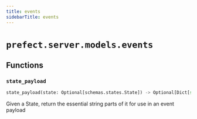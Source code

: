 ```yaml
---
title: events
sidebarTitle: events
---
```


# `prefect.server.models.events`

## Functions

### `state_payload` <sup><a href="https://github.com/PrefectHQ/prefect/blob/main/src/prefect/server/models/events.py#L261" target="_blank"><Icon icon="github" size="14" /></a></sup>

```python
state_payload(state: Optional[schemas.states.State]) -> Optional[Dict[str, str]]
```


Given a State, return the essential string parts of it for use in an
event payload

